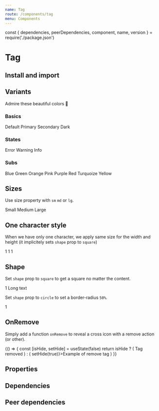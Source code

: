 ```yaml
---
name: Tag
route: /components/tag
menu: Components
---
```


const { dependencies, peerDependencies, component, name, version } = require('./package.json')

# Tag

<TagVersion version={version} name={name} />

## Install and import

<Usage component={component} name={name} peerDependencies={peerDependencies} />

## Variants

Admire these beautiful colors 💅

### Basics

<Playground>
  <Tag>Default</Tag>
  <Tag variant="primary">Primary</Tag>
  <Tag variant="secondary">Secondary</Tag>
  <Tag variant="dark">Dark</Tag>
</Playground>

### States

<Playground>
  <Tag variant="error">Error</Tag>
  <Tag variant="warning">Warning</Tag>
  <Tag variant="info">Info</Tag>
</Playground>

### Subs

<Playground>
  <Tag variant="blue">Blue</Tag>
  <Tag variant="green">Green</Tag>
  <Tag variant="orange">Orange</Tag>
  <Tag variant="pink">Pink</Tag>
  <Tag variant="purple">Purple</Tag>
  <Tag variant="red">Red</Tag>
  <Tag variant="turquoize">Turquoize</Tag>
  <Tag variant="yellow">Yellow</Tag>
</Playground>

## Sizes

Use size property with `sm` `md` or `lg`.

<Playground>
  <Tag size="sm">Small</Tag>
  <Tag size="md">Medium</Tag>
  <Tag size="lg">Large</Tag>
</Playground>

## One character style

When we have only one character, we apply same size for the width and height (it implicitely sets `shape` prop to `square`)

<Playground>
  <Tag size="sm">1</Tag>
  <Tag size="md">1</Tag>
  <Tag size="lg">1</Tag>
</Playground>

## Shape

Set `shape` prop to `square` to get a square no matter the content.

<Playground>
  <Tag size="lg" shape="square">
    1
  </Tag>
  <Tag size="lg" shape="square" width={50}>
    Long text
  </Tag>
</Playground>

Set `shape` prop to `circle` to set a border-radius `50%`.

<Playground>
  <Tag size="lg" shape="circle">
    1
  </Tag>
</Playground>

## OnRemove

Simply add a function `onRemove` to reveal a cross icon with a remove action (or other).

<Playground>
  {() => {
    const [isHide, setHide] = useState(false)
    return isHide ? (
      <Text fontSize="body3" fontWeight="bold" color="danger.500" m={0}>
        Tag removed
      </Text>
    ) : (
      <Tag onRemove={() => setHide(true)}>Example of remove tag</Tag>
    )
  }}
</Playground>

## Properties

<Props of={Tag} />

## Dependencies

<Dependencies dependencies={dependencies} />

## Peer dependencies

<Dependencies dependencies={peerDependencies} />
